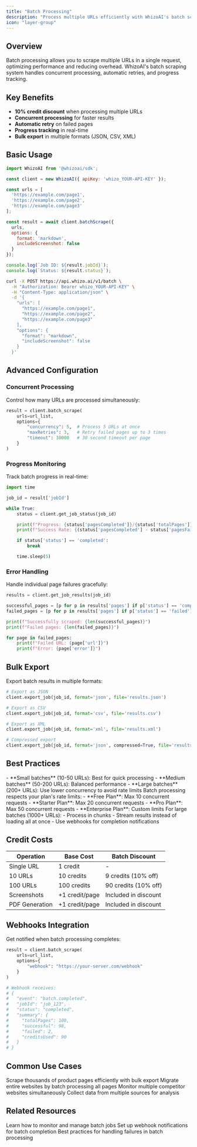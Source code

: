 ```yaml
---
title: "Batch Processing"
description: "Process multiple URLs efficiently with WhizoAI's batch scraping feature"
icon: "layer-group"
---
```


## Overview

Batch processing allows you to scrape multiple URLs in a single request, optimizing performance and reducing overhead. WhizoAI's batch scraping system handles concurrent processing, automatic retries, and progress tracking.

## Key Benefits

- **10% credit discount** when processing multiple URLs
- **Concurrent processing** for faster results
- **Automatic retry** on failed pages
- **Progress tracking** in real-time
- **Bulk export** in multiple formats (JSON, CSV, XML)

## Basic Usage

<CodeGroup>

<BatchPython />

```javascript Node.js
import WhizoAI from '@whizoai/sdk';

const client = new WhizoAI({ apiKey: 'whizo_YOUR-API-KEY' });

const urls = [
  'https://example.com/page1',
  'https://example.com/page2',
  'https://example.com/page3'
];

const result = await client.batchScrape({
  urls,
  options: {
    format: 'markdown',
    includeScreenshot: false
  }
});

console.log(`Job ID: ${result.jobId}`);
console.log(`Status: ${result.status}`);
```

```bash cURL
curl -X POST https://api.whizo.ai/v1/batch \
  -H "Authorization: Bearer whizo_YOUR-API-KEY" \
  -H "Content-Type: application/json" \
  -d '{
    "urls": [
      "https://example.com/page1",
      "https://example.com/page2",
      "https://example.com/page3"
    ],
    "options": {
      "format": "markdown",
      "includeScreenshot": false
    }
  }'
```
</CodeGroup>

## Advanced Configuration

### Concurrent Processing

Control how many URLs are processed simultaneously:

```python
result = client.batch_scrape(
    urls=url_list,
    options={
        "concurrency": 5,  # Process 5 URLs at once
        "maxRetries": 3,   # Retry failed pages up to 3 times
        "timeout": 30000   # 30 second timeout per page
    }
)
```

### Progress Monitoring

Track batch progress in real-time:

```python
import time

job_id = result['jobId']

while True:
    status = client.get_job_status(job_id)

    print(f"Progress: {status['pagesCompleted']}/{status['totalPages']}")
    print(f"Success Rate: {(status['pagesCompleted'] - status['pagesFailed']) / status['pagesCompleted'] * 100:.1f}%")

    if status['status'] == 'completed':
        break

    time.sleep(5)
```

### Error Handling

Handle individual page failures gracefully:

```python
results = client.get_job_results(job_id)

successful_pages = [p for p in results['pages'] if p['status'] == 'completed']
failed_pages = [p for p in results['pages'] if p['status'] == 'failed']

print(f"Successfully scraped: {len(successful_pages)}")
print(f"Failed pages: {len(failed_pages)}")

for page in failed_pages:
    print(f"Failed URL: {page['url']}")
    print(f"Error: {page['error']}")
```

## Bulk Export

Export batch results in multiple formats:

```python
# Export as JSON
client.export_job(job_id, format='json', file='results.json')

# Export as CSV
client.export_job(job_id, format='csv', file='results.csv')

# Export as XML
client.export_job(job_id, format='xml', file='results.xml')

# Compressed export
client.export_job(job_id, format='json', compressed=True, file='results.json.gz')
```

## Best Practices

<AccordionGroup>
<Accordion title="Optimize Batch Size">
- **Small batches** (10-50 URLs): Best for quick processing
- **Medium batches** (50-200 URLs): Balanced performance
- **Large batches** (200+ URLs): Use lower concurrency to avoid rate limits
</Accordion>

<Accordion title="Handle Rate Limits">
Batch processing respects your plan's rate limits:
- **Free Plan**: Max 10 concurrent requests
- **Starter Plan**: Max 20 concurrent requests
- **Pro Plan**: Max 50 concurrent requests
- **Enterprise Plan**: Custom limits
</Accordion>

<Accordion title="Memory Management">
For large batches (1000+ URLs):
- Process in chunks
- Stream results instead of loading all at once
- Use webhooks for completion notifications
</Accordion>
</AccordionGroup>

## Credit Costs

| Operation | Base Cost | Batch Discount |
|-----------|-----------|----------------|
| Single URL | 1 credit | - |
| 10 URLs | 10 credits | 9 credits (10% off) |
| 100 URLs | 100 credits | 90 credits (10% off) |
| Screenshots | +1 credit/page | Included in discount |
| PDF Generation | +1 credit/page | Included in discount |

## Webhooks Integration

Get notified when batch processing completes:

```python
result = client.batch_scrape(
    urls=url_list,
    options={
        "webhook": "https://your-server.com/webhook"
    }
)

# Webhook receives:
# {
#   "event": "batch.completed",
#   "jobId": "job_123",
#   "status": "completed",
#   "summary": {
#     "totalPages": 100,
#     "successful": 98,
#     "failed": 2,
#     "creditsUsed": 90
#   }
# }
```

## Common Use Cases

<CardGroup cols={2}>
<Card title="E-commerce Product Scraping" icon="shopping-cart">
Scrape thousands of product pages efficiently with bulk export
</Card>

<Card title="Content Migration" icon="arrow-right-arrow-left">
Migrate entire websites by batch processing all pages
</Card>

<Card title="Competitive Analysis" icon="chart-line">
Monitor multiple competitor websites simultaneously
</Card>

<Card title="Data Aggregation" icon="database">
Collect data from multiple sources for analysis
</Card>
</CardGroup>

## Related Resources

<Card title="Job Management API" icon="list-check" href="/api-reference/jobs">
  Learn how to monitor and manage batch jobs
</Card>

<Card title="Webhooks" icon="webhook" href="/webhooks/overview">
  Set up webhook notifications for batch completion
</Card>

<Card title="Error Handling" icon="triangle-exclamation" href="/guides/error-handling">
  Best practices for handling failures in batch processing
</Card>
